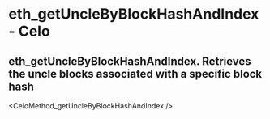 # eth_getUncleByBlockHashAndIndex  - Celo

## eth_getUncleByBlockHashAndIndex. Retrieves the uncle blocks associated with a specific block hash


<CeloMethod_getUncleByBlockHashAndIndex />
